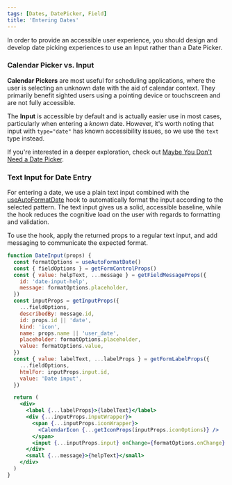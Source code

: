 ```yaml
---
tags: [Dates, DatePicker, Field]
title: 'Entering Dates'
---
```


In order to provide an accessible user experience, you should design and develop date picking experiences to use an Input rather than a Date Picker.


### Calendar Picker vs. Input

**Calendar Pickers** are most useful for scheduling applications, where the user is selecting an unknown date with the aid of calendar context. They primarily benefit sighted users using a pointing device or touchscreen and are not fully accessible.

The **Input** is accessible by default and is actually easier use in most cases, particularly when entering a _known_ date. However, it's worth noting that input with `type="date"` has known accessibility issues, so we use the `text` type instead.

If you're interested in a deeper exploration, check out [Maybe You Don't Need a Date Picker](https://adrianroselli.com/2019/07/maybe-you-dont-need-a-date-picker.html).

### Text Input for Date Entry

For entering a date, we use a plain text input combined with the [useAutoFormatDate](../../../reference/react-hooks/useAutoFormatDate.mdx) hook to automatically format the input according to the selected pattern. The text input gives us a solid, accessible baseline, while the hook reduces the cognitive load on the user with regards to formatting and validation.

To use the hook, apply the returned props to a regular text input, and add messaging to communicate the expected format.

```jsx live showLineNumbers
function DateInput(props) {
  const formatOptions = useAutoFormatDate()
  const { fieldOptions } = getFormControlProps()
  const { value: helpText, ...message } = getFieldMessageProps({
    id: 'date-input-help',
    message: formatOptions.placeholder,
  })
  const inputProps = getInputProps({
    ...fieldOptions,
    describedBy: message.id,
    id: props.id || 'date',
    kind: 'icon',
    name: props.name || 'user_date',
    placeholder: formatOptions.placeholder,
    value: formatOptions.value,
  })
  const { value: labelText, ...labelProps } = getFormLabelProps({
    ...fieldOptions,
    htmlFor: inputProps.input.id,
    value: 'Date input',
  })

  return (
    <div>
      <label {...labelProps}>{labelText}</label>
      <div {...inputProps.inputWrapper}>
        <span {...inputProps.iconWrapper}>
          <CalendarIcon {...getIconProps(inputProps.iconOptions)} />
        </span>
        <input {...inputProps.input} onChange={formatOptions.onChange} />
      </div>
      <small {...message}>{helpText}</small>
    </div>
  )
}
```

